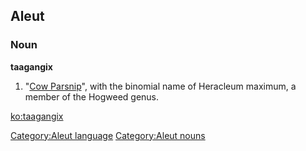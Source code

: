 ==Aleut==

===Noun===
'''taagangix'''

# "[[Cow Parsnip]]", with the binomial name of Heracleum maximum, a member of the Hogweed genus.

[[Category:Aleut language]]
[[Category:Aleut nouns]]

[[ko:taagangix]]